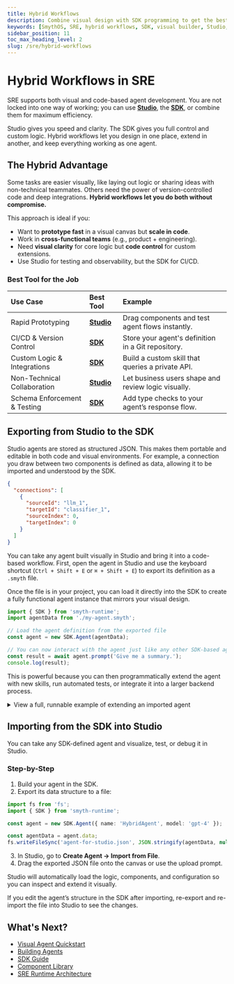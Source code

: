 ```yaml
---
title: Hybrid Workflows
description: Combine visual design with SDK programming to get the best of both worlds in SmythOS Runtime Environment.
keywords: [SmythOS, SRE, hybrid workflows, SDK, visual builder, Studio, agent development, import smyth, export smyth]
sidebar_position: 11
toc_max_heading_level: 2
slug: /sre/hybrid-workflows
---
```


# Hybrid Workflows in SRE

SRE supports both visual and code-based agent development. You are not locked into one way of working; you can use **[Studio](/docs/agent-studio/overview)**, the **[SDK](/docs/sre/sdk-guide)**, or combine them for maximum efficiency.

<InfoCallout title="Why hybrid workflows matter">
Studio gives you speed and clarity. The SDK gives you full control and custom logic. Hybrid workflows let you design in one place, extend in another, and keep everything working as one agent.
</InfoCallout>

<Spacer size="md" />

## The Hybrid Advantage

Some tasks are easier visually, like laying out logic or sharing ideas with non-technical teammates. Others need the power of version-controlled code and deep integrations. **Hybrid workflows let you do both without compromise.**

This approach is ideal if you:

-   Want to **prototype fast** in a visual canvas but **scale in code**.
-   Work in **cross-functional teams** (e.g., product + engineering).
-   Need **visual clarity** for core logic but **code control** for custom extensions.
-   Use Studio for testing and observability, but the SDK for CI/CD.

### Best Tool for the Job

| Use Case | Best Tool | Example |
| :--- | :--- | :--- |
| Rapid Prototyping | **[Studio](/docs/agent-studio/overview)** | Drag components and test agent flows instantly. |
| CI/CD & Version Control | **[SDK](/docs/sre/sdk-guide)** | Store your agent's definition in a Git repository. |
| Custom Logic & Integrations | **[SDK](/docs/sre/sdk-guide)** | Build a custom skill that queries a private API. |
| Non-Technical Collaboration | **[Studio](/docs/agent-studio/overview)** | Let business users shape and review logic visually. |
| Schema Enforcement & Testing| **[SDK](/docs-agent-runtime/sdk-guide)** | Add type checks to your agent’s response flow. |

<Spacer size="md" />

## Exporting from Studio to the SDK

<InfoCallout title="How it works: Portable Agent Schema" collapsible>
Studio agents are stored as structured JSON. This makes them portable and editable in both code and visual environments. For example, a connection you draw between two components is defined as data, allowing it to be imported and understood by the SDK.

```json
{
  "connections": [
    {
      "sourceId": "llm_1",
      "targetId": "classifier_1",
      "sourceIndex": 0,
      "targetIndex": 0
    }
  ]
}
```
</InfoCallout>

You can take any agent built visually in Studio and bring it into a code-based workflow. First, open the agent in Studio and use the keyboard shortcut (`Ctrl + Shift + E` or `⌘ + Shift + E`) to export its definition as a `.smyth` file.

Once the file is in your project, you can load it directly into the SDK to create a fully functional agent instance that mirrors your visual design.

```typescript
import { SDK } from 'smyth-runtime';
import agentData from './my-agent.smyth';

// Load the agent definition from the exported file
const agent = new SDK.Agent(agentData);

// You can now interact with the agent just like any other SDK-based agent
const result = await agent.prompt('Give me a summary.');
console.log(result);
```

This is powerful because you can then programmatically extend the agent with new skills, run automated tests, or integrate it into a larger backend process.

<details>
<summary>View a full, runnable example of extending an imported agent</summary>

The following complete example shows how to load an agent, add a new custom skill that wasn't part of the visual design, and then create a workflow that uses both the agent's original abilities and the new skill.

```typescript
import { SRE, SDK } from 'smyth-runtime';

async function main() {
  // 1. Initialize the SRE runtime for a local environment.
  console.log('Initializing SRE...');
  const sre = SRE.init({
    Cache: { Connector: 'RAM' },
    Storage: { Connector: 'Local' },
    Log: { Connector: 'ConsoleLog' },
  });
  await sre.ready();
  console.log('SRE is ready.\n');

  // 2. Load the agent from the .smyth file exported from Studio.
  console.log('Loading agent from file...');
  // Note: For this to run, you need a my-agent.smyth file.
  // We will create a dummy agent here for demonstration.
  const agent = new SDK.Agent({
    name: 'AINewsAnalystAgent',
    model: 'gpt-4',
    behavior: 'You are a sharp AI industry analyst. You provide concise, data-driven insights on the latest AI news and its impact on the market.',
  });
  console.log(`Agent "${agent.name}" loaded.\n`);

  // 3. Programmatically extend the agent with a new skill.
  console.log('Adding custom skill "formatAIAnalysis"...');
  agent.addSkill({
    name: 'formatAIAnalysis',
    description: 'Formats a raw text analysis into a structured JSON report.',
    ai_exposed: false,
    process: async (rawAnalysisText) => {
      let sentiment = 'Neutral';
      if (rawAnalysisText.toLowerCase().includes('disruptive') || rawAnalysisText.toLowerCase().includes('significant')) {
        sentiment = 'Positive';
      } else if (rawAnalysisText.toLowerCase().includes('challenges') || rawAnalysisText.toLowerCase().includes('concerns')) {
        sentiment = 'Mixed';
      }
      return {
        analysis_summary: rawAnalysisText,
        market_sentiment: sentiment,
        report_generated_at: new Date().toISOString(),
      };
    },
  });
  console.log('Skill added successfully.\n');

  // 4. Prompt the agent about a trending topic.
  const topic = 'the release of the "Veo-3" AI model';
  console.log(`Prompting agent for analysis of ${topic}...`);
  const analysisText = await agent.prompt(`Analyze the market impact of ${topic}.`);
  console.log('--- Agent Raw Output ---\n', analysisText, '\n------------------------\n');

  // 5. Use the new custom skill to process the agent's output.
  console.log('Processing output with "formatAIAnalysis" skill...');
  const formattingSkill = agent.getSkill('formatAIAnalysis');
  const structuredReport = await formattingSkill.process(analysisText);

  // 6. Display the final, structured result.
  console.log('--- Final Structured Data ---\n', structuredReport, '\n---------------------------\n');
  console.log('Workflow complete.');
}

// Run the main function
main().catch(console.error);
```
</details>
<Spacer size="md" />

## Importing from the SDK into Studio

You can take any SDK-defined agent and visualize, test, or debug it in Studio.

### Step-by-Step

1.  Build your agent in the SDK.
2.  Export its data structure to a file:

```typescript
import fs from 'fs';
import { SDK } from 'smyth-runtime';

const agent = new SDK.Agent({ name: 'HybridAgent', model: 'gpt-4' });

const agentData = agent.data;
fs.writeFileSync('agent-for-studio.json', JSON.stringify(agentData, null, 2));
```

3.  In Studio, go to **Create Agent → Import from File**.
4.  Drag the exported JSON file onto the canvas or use the upload prompt.

Studio will automatically load the logic, components, and configuration so you can inspect and extend it visually.

<WarningCallout title="Sync changes manually">
If you edit the agent’s structure in the SDK after importing, re-export and re-import the file into Studio to see the changes.
</WarningCallout>

<Spacer size="md" />

## What's Next?

-   [Visual Agent Quickstart](/docs/agent-studio/quickstart/quickstart)
-   [Building Agents](/docs/sre/building-agents)
-   [SDK Guide](/docs/sre/sdk-guide)
-   [Component Library](/docs/sre/components)
-   [SRE Runtime Architecture](/docs/sre/architecture)
